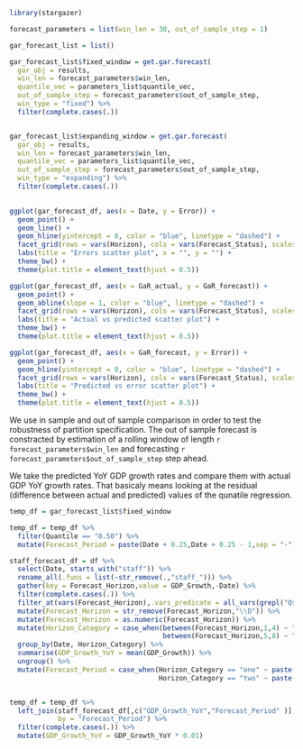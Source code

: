 
```r

library(stargazer)

```


```r

forecast_parameters = list(win_len = 30, out_of_sample_step = 1)

```


```r

gar_forecast_list = list()

gar_forecast_list$fixed_window = get.gar.forecast(
  gar_obj = results,
  win_len = forecast_parameters$win_len,
  quantile_vec = parameters_list$quantile_vec,
  out_of_sample_step = forecast_parameters$out_of_sample_step,
  win_type = "fixed") %>% 
  filter(complete.cases(.))


gar_forecast_list$expanding_window = get.gar.forecast(
  gar_obj = results,
  win_len = forecast_parameters$win_len,
  quantile_vec = parameters_list$quantile_vec,
  out_of_sample_step = forecast_parameters$out_of_sample_step,
  win_type = "expanding") %>% 
  filter(complete.cases(.))
  

```

\section{Residuals analysis}

```r

ggplot(gar_forecast_df, aes(x = Date, y = Error)) + 
  geom_point() + 
  geom_line() + 
  geom_hline(yintercept = 0, color = "blue", linetype = "dashed") + 
  facet_grid(rows = vars(Horizon), cols = vars(Forecast_Status), scales = "free") + 
  labs(title = "Errors scatter plot", x = "", y = "") + 
  theme_bw() + 
  theme(plot.title = element_text(hjust = 0.5))

```


```r

ggplot(gar_forecast_df, aes(x = GaR_actual, y = GaR_forecast)) + 
  geom_point() + 
  geom_abline(slope = 1, color = "blue", linetype = "dashed") + 
  facet_grid(rows = vars(Horizon), cols = vars(Forecast_Status), scales = "free") + 
  labs(title = "Actual vs predicted scatter plot") + 
  theme_bw() + 
  theme(plot.title = element_text(hjust = 0.5))


```


```r

ggplot(gar_forecast_df, aes(x = GaR_forecast, y = Error)) + 
  geom_point() + 
  geom_hline(yintercept = 0, color = "blue", linetype = "dashed") +
  facet_grid(rows = vars(Horizon), cols = vars(Forecast_Status), scales = "free") + 
  labs(title = "Predicted vs error scatter plot") + 
  theme_bw() + 
  theme(plot.title = element_text(hjust = 0.5))


```


\subsection{Forecast accuracy}

We use in sample and out of sample comparison in order to test the robustness of partition
specification. The out of sample forecast is constracted by estimation of a rolling window of length
`r forecast_parameters$win_len` and forecasting `r forecast_parameters$out_of_sample_step` step ahead.

\subsection{Comparison to actual GDP}

We take the predicted YoY GDP growth rates and compare them with actual
GDP YoY growth rates. That basicaly means looking at the residual
(difference between actual and predicted) values of the qunatile regression.

\section{Comparison to staff forecast}

```r

temp_df = gar_forecast_list$fixed_window

temp_df = temp_df %>% 
  filter(Quantile == "0.50") %>% 
  mutate(Forecast_Period = paste(Date + 0.25,Date + 0.25 - 1,sep = "-"))

staff_forecast_df = df %>% 
  select(Date, starts_with("staff")) %>% 
  rename_all(.funs = list(~str_remove(.,"staff_"))) %>% 
  gather(key = Forecast_Horizon,value = GDP_Growth,-Date) %>% 
  filter(complete.cases(.)) %>% 
  filter_at(vars(Forecast_Horizon),.vars_predicate = all_vars(grepl("Q$",.))) %>% 
  mutate(Forecast_Horizon = str_remove(Forecast_Horizon,"\\D")) %>% 
  mutate(Forecast_Horizon = as.numeric(Forecast_Horizon)) %>% 
  mutate(Horizon_Category = case_when(between(Forecast_Horizon,1,4) ~ "one",
                                      between(Forecast_Horizon,5,8) ~ "two")) %>% 
  group_by(Date, Horizon_Category) %>% 
  summarise(GDP_Growth_YoY = mean(GDP_Growth)) %>% 
  ungroup() %>% 
  mutate(Forecast_Period = case_when(Horizon_Category == "one" ~ paste(Date, Date-1, sep = "-"),
                                     Horizon_Category == "two" ~ paste(Date + 1, Date, sep = "-")))


temp_df = temp_df %>% 
  left_join(staff_forecast_df[,c("GDP_Growth_YoY","Forecast_Period" )],
            by = "Forecast_Period") %>% 
  filter(complete.cases(.)) %>% 
  mutate(GDP_Growth_YoY = GDP_Growth_YoY * 0.01)

```

